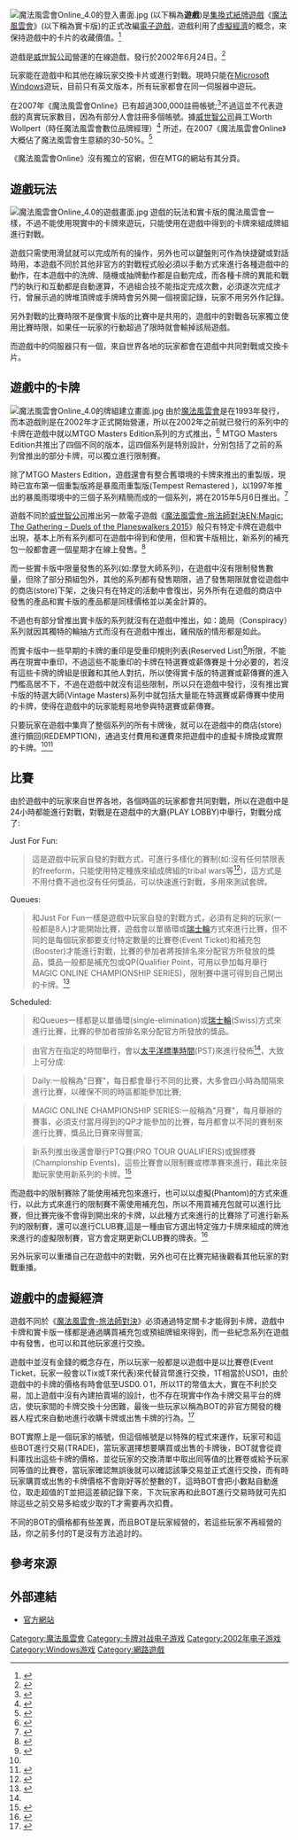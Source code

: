 {{WP|电子游戏|time=2015-03-02T14:17:23+00:00}}
{{noteTA
| G1=Games
| 1=zh-cn:万智牌; zh-tw:魔法風雲會;
| 2=zh-cn:抓; zh-tw:抽;
| 3=zh-cn:法术; zh-tw:巫術;
| 4=zh-cn:精灵; zh-tw:妖精;
| 5=zh-cn:地精; zh-tw:鬼怪;
| 6=zh-cn:法术力; zh-tw:魔法力;
| 7=zh-cn:精怪; zh-tw:精靈;
| 8=zh-cn:法术师; zh-tw:魔法师;
| 9=zh-cn:灵俑; zh-tw:殭屍;
}}

{{Infobox VG
| title = 魔法風雲會Online
| english = Magic: The Gathering Online
| developer = Leaping Lizard Software（原始版本）<br />Wizards of the Coast（v2.0 及之後）
| publisher = [[Wizards_of_the_Coast|Wizards of the Coast]]
| designer =
| released = 2002年6月
| genre = 在線[[集換式紙牌遊戲|集換式紙牌遊戲]]
| modes = [[多人電子遊戲|多人]]
| platforms = [[Microsoft_Windows|Microsoft Windows]]
}}
[[File:魔法風雲會Online_4.0的登入畫面.jpg|thumb]]
{{Vgname|魔法風雲會Online|en=Magic: The Gathering Online|简称'''MTGO'''或'''Magic Online'''}}(以下稱為'''遊戲''')是[[集換式紙牌遊戲|集換式紙牌遊戲]]《[[魔法風雲會|魔法風雲會]]》(以下稱為實卡版)的正式改編[[電子遊戲|電子遊戲]]，遊戲利用了[[虛擬經濟|虛擬經濟]]的概念，來保持遊戲中的卡片的收藏價值。<ref>{{cite web |url=http://www.gamespot.com/pc/strategy/magicthegatheringonline/review.html?om_act=convert&om_clk=gssummary&tag=summary%3Bread-review&page=2 |title=Magic: The Gathering Online Review |accessdate=2009-05-27 |quote=What is most significant about Magic Online is its focus on the sale of collectible digital information. [...].Each card is individually numbered using a secure encryption system and stored remotely, and the online cards can be traded instantaneously and in a safe manner. }}</ref>

遊戲是[[威世智公司|威世智公司]]營運的在線遊戲，發行於2002年6月24日。<ref>{{cite web | title = Magic: The Gathering Online | publisher = MobyGames | accessdate = 17 January 2011 | url = http://www.mobygames.com/game/windows/magic-the-gathering-online}}</ref>

玩家能在遊戲中和其他在線玩家交換卡片或進行對戰。現時只能在[[Microsoft_Windows|Microsoft Windows]]遊玩，目前只有英文版本，所有玩家都會在同一伺服器中遊玩。

在2007年《魔法風雲會Online》已有超過300,000註冊帳號;<ref>{{cite press release |date=2007-02-09 |title=Magic Online III PC game |url=http://www.hasbro.com/media/default.cfm?page=release&release=539 |publisher=Wizards of the Coast |archiveurl=https://web.archive.org/web/20070219002850/http://www.hasbro.com/media/default.cfm?page=release&release=539 |archivedate=2007-02-19|accessdate=2007-04-08 |deadurl=yes }}</ref>不過這並不代表遊戲的真實玩家數目，因為有部分人會註冊多個帳號。據[[威世智公司|威世智公司]]員工Worth Wollpert（時任魔法風雲會數位品牌經理）<ref>{{cite web |url=https://www.linkedin.com/in/worthwollpert |title=Worth Wollpert的linkedin |accessdate=2012 }}</ref> 所述，在2007《魔法風雲會Online》大概佔了魔法風雲會生意額的30-50%。<ref>{{cite web |url=http://www.gamespy.com/articles/818/818114p1.html |title=State of the Game Interview: Magic Online |accessdate=Sep 5, 2007 }}</ref>

《魔法風雲會Online》沒有獨立的官網，但在MTG的網站有其分頁。

== 遊戲玩法 ==
{{main|魔法風雲會}}
[[File:魔法風雲會Online_4.0的遊戲畫面.jpg|thumb]]
遊戲的玩法和實卡版的魔法風雲會一樣，不過不能使用現實中的卡牌來遊玩，只能使用在遊戲中得到的卡牌來組成牌組進行對戰。

遊戲只需使用滑鼠就可以完成所有的操作，另外也可以鍵盤則可作為快捷鍵或對話時用，本遊戲不同於其他非官方的對戰程式般必須以手動方式來進行各種遊戲中的動作，在本遊戲中的洗牌、隨機或抽牌動作都是自動完成，而各種卡牌的異能和戰鬥的執行和互動都是自動運算，不過組合技不能指定完成次數，必須遂次完成才行，曾展示過的牌堆頂牌或手牌時會另外開一個視窗記錄，玩家不用另外作記錄。

另外對戰的比賽時限不是像實卡版的比賽中是共用的，遊戲中的對戰各玩家獨立使用比賽時限，如果任一玩家的行動超過了限時就會輸掉該局遊戲。

而遊戲中的伺服器只有一個，來自世界各地的玩家都會在遊戲中共同對戰或交換卡片。

== 遊戲中的卡牌 ==
[[File:魔法風雲會Online_4.0的牌組建立畫面.jpg|thumb]]
由於[[魔法風雲會|魔法風雲會]]是在1993年發行，而本遊戲則是在2002年才正式開始營運，所以在2002年之前就已發行的系列中的卡牌在遊戲中就以MTGO Masters Edition系列的方式推出，<ref>{{Cite web|url = http://archive.wizards.com/magic/tcg/productarticle.aspx?x=mtg_tcg_mastersed_productinfo|title = Masters Edition|accessdate = 2015-02-27}}</ref> MTGO Masters Edition共推出了四個不同的版本，這四個系列是特別設計，分別包括了之前的系列曾推出的部分卡牌，可以獨立進行限制賽。

除了MTGO Masters Edition，遊戲還會有整合舊環境的卡牌來推出的重製版，現時已宣布第一個重製版將是暴風雨重製版(Tempest Remastered )，以1997年推出的暴風雨環境中的三個子系列精簡而成的一個系列，將在2015年5月6日推出。<ref>{{Cite web|url = http://magic.wizards.com/en/MTGO/articles/archive/magic-online/announcing-tempest-remastered-2015-02-23|title = ANNOUNCING TEMPEST REMASTERED|accessdate = 2015-02-23|archive-date = 2015-02-24|archive-url = https://web.archive.org/web/20150224220706/http://magic.wizards.com/en/MTGO/articles/archive/magic-online/announcing-tempest-remastered-2015-02-23|dead-url = no}}</ref>

遊戲不同於[[威世智公司|威世智公司]]推出另一款電子遊戲《[[魔法風雲會-旅法師對決|魔法風雲會-旅法師對決]][[EN:Magic:_The_Gathering_–_Duels_of_the_Planeswalkers_2015|EN:Magic: The Gathering – Duels of the Planeswalkers 2015]]》般只有特定卡牌在遊戲中出現，基本上所有系列都可在遊戲中得到和使用，但和實卡版相比，新系列的補充包一般都會遲一個星期才在線上發售。<ref name=":1">{{Cite web|url = http://magic.wizards.com/en/gameinfo/products/magiconline/redemption|title = MAGIC ONLINE RELEASE & REDEMPTION|accessdate = 2015-02-22}}</ref>

而一些實卡版中限量發售的系列(如:摩登大師系列)，在遊戲中沒有限制發售數量，但除了部分預組包外，其他的系列都有發售期限，過了發售期限就會從遊戲中的商店(store)下架，之後只有在特定的活動中會復出，另外所有在遊戲的商店中發售的產品和實卡版的產品都是同樣價格並以美金計算的。

不過也有部分曾推出實卡版的系列就沒有在遊戲中推出，如：詭局（Conspiracy）系列就因其獨特的輪抽方式而沒有在遊戲中推出，雞飛版的情形都是如此。

而實卡版中一些早期的卡牌的重印是受重印規則列表(Reserved List)<ref>{{Cite web|url = http://magiccards.info/query?q=is:reserved&v=olist|title = 重印規則|accessdate = }}</ref>所限，不能再在現實中重印，不過這些不能重印的卡牌在特選賽或薪傳賽是十分必要的，若沒有這些卡牌的牌組是很難和其他人對抗，所以使得實卡版的特選賽或薪傳賽的進入門檻高居不下，不過在遊戲中就沒有這些限制，所以只在遊戲中發行，沒有推出實卡版的特選大師(Vintage Masters)系列中就包括大量能在特選賽或薪傳賽中使用的卡牌，使得在遊戲中的玩家能輕易地參與特選賽或薪傳賽。

只要玩家在遊戲中集齊了整個系列的所有卡牌後，就可以在遊戲中的商店(store)進行贖回(REDEMPTION)，通過支付費用和運費來把遊戲中的虛擬卡牌換成實際的卡牌。<ref name=":1" /><ref>{{Cite web|url = http://magic.wizards.com/en/articles/archive/magic-online-general-resources/magic-online-redemption-policies-2014-02-04|title = MAGIC ONLINE: REDEMPTION POLICIES|accessdate = 2014-02-04}}</ref>

== 比賽 ==
由於遊戲中的玩家來自世界各地，各個時區的玩家都會共同對戰，所以在遊戲中是24小時都能進行對戰，對戰是在遊戲中的大廳(PLAY LOBBY)中舉行，對戰分成了:

Just For Fun:<blockquote>這是遊戲中玩家自發的對戰方式，可進行多樣化的賽制(如:沒有任何禁限表的freeform，只能使用特定種族來組成牌組的tribal wars等<ref>{{Cite web|url = http://magic.wizards.com/en/game-info/gameplay/rules-and-formats/formats|title = MAGIC ONLINE SPECIFIC|accessdate = 2015-02-06}}</ref>)，這方式是不用付費不過也沒有任何獎品，可以快速進行對戰，多用來測試套牌。</blockquote>Queues:
<blockquote>和Just For Fun一樣是遊戲中玩家自發的對戰方式，必須有足夠的玩家(一般都是8人)才能開始比賽，遊戲會以單循環或[[瑞士制|瑞士輪]]方式來進行比賽，但不同的是每個玩家都要支付特定數量的比賽卷(Event Ticket)和補充包(Booster)才能進行對戰，比賽的參加者將按排名來分配官方所發放的獎品，獎品一般都是補充包或QP(Qualifier Point，可用以參加每月舉行MAGIC ONLINE CHAMPIONSHIP SERIES)，限制賽中還可得到自己開出的卡牌。<ref name=":0">{{Cite web|url = http://magic.wizards.com/en/articles/archive/events-schedule-2014-08-27|title = MAGIC ONLINE EVENTS SCHEDULE|accessdate = 2014-08-27}}</ref></blockquote>Scheduled:<blockquote>和Queues一樣都是以單循環(single-elimination)或[[瑞士制|瑞士輪]](Swiss)方式來進行比賽，比賽的參加者按排名來分配官方所發放的獎品。</blockquote><blockquote>由官方在指定的時間舉行，會以[[太平洋標準時間|太平洋標準時間]](PST)來進行發佈<ref name=":0" />，大致上可分成:</blockquote><blockquote>Daily:一般稱為"日賽"，每日都會舉行不同的比賽，大多會四小時為間隔來進行比賽，以確保不同的時區都能參加比賽;</blockquote><blockquote>MAGIC ONLINE CHAMPIONSHIP SERIES:一般稱為"月賽"，每月舉辦的賽事，必須支付當月得到的QP才能參加的比賽，每月都會以不同的賽制來進行比賽，獎品比日賽來得豐富;</blockquote><blockquote>新系列推出後還會舉行PTQ賽(PRO TOUR QUALIFIERS)或錦標賽(Championship Events)，這些比賽會以限制賽或標準賽來進行，藉此來鼓勵玩家使用新系列的卡牌。<ref>{{Cite web|url = http://magic.wizards.com/en/MTGO/content/pro-tour-qualifiers-dragons-of-tarkir|title = PRO TOUR QUALIFIERS|accessdate = 2014-07-30|deadurl = yes|archiveurl = https://web.archive.org/web/20150214184440/http://magic.wizards.com/en/MTGO/content/pro-tour-qualifiers-dragons-of-tarkir|archivedate = 2015-02-14}}</ref></blockquote>而遊戲中的限制賽除了能使用補充包來進行，也可以以虛擬(Phantom)的方式來進行，以此方式來進行的限制賽不需使用補充包，所以不用買補充包就可以進行比賽，但比賽完後不會得到開出來的卡牌，以此種方式來進行的比賽除了可進行新系列的限制賽，還可以進行CLUB賽,這是一種由官方選出特定強力卡牌來組成的牌池來進行的虛擬限制賽，官方會定期更新CLUB賽的牌表。<ref>{{Cite web|url = http://magic.wizards.com/en/articles/archive/magic-online/legacy-cube-update-2015-03-02|title = LEGACY CUBE UPDATE|accessdate = 2015-03-02}}</ref>

另外玩家可以重播自己在遊戲中的對戰，另外也可在比賽完結後觀看其他玩家的對戰重播。

== 遊戲中的虛擬經濟 ==
遊戲不同於《[[魔法風雲會-旅法師對決|魔法風雲會-旅法師對決]]》必須通過特定關卡才能得到卡牌，遊戲中卡牌和實卡版一樣都是通過購買補充包或預組牌組來得到，而一些紀念系列在遊戲中有發售，也可以和其他玩家進行交換。

遊戲中並沒有金錢的概念存在，所以玩家一般都是以遊戲中是以比賽卷(Event Ticket，玩家一般會以Tix或T來代表)來代替貨幣進行交換，1T相當於USD1，由於遊戲中的卡牌的價格有時會低至USD0.０1，所以1T的幣值太大，實在不利於交易，加上遊戲中沒有內建拍賣場的設計，也不存在現實中作為卡牌交易平台的牌店，使玩家間的卡牌交換十分困難，最後一些玩家以稱為BOT的非官方開發的機器人程式來自動地進行收購卡牌或出售卡牌的行為。<ref>{{Cite book|title = 虛擬貨幣經濟學：從線上寶物、紅利點數、比特幣到支付系統，數十億人都能從中獲利的新興經濟趨勢|last = |first = |publisher = |year = |isbn = 9789863840060|location = |pages = }}</ref>

BOT實際上是一個玩家的帳號，但這個帳號是以特殊的程式來運作，玩家可和這些BOT進行交易(TRADE)，當玩家選擇想要購買或出售的卡牌後，BOT就會從資料庫找出這些卡牌的價格，並從玩家的交換清單中取出同等值的比賽卷或給予玩家同等值的比賽卷，當玩家確認無誤後就可以確認該筆交易並正式進行交換，而有時玩家購買或出售的卡牌價格不會剛好等於整數的T，這時BOT會把小數點自動進位，取走超值的T並把這差額記錄下來，下次玩家再和此BOT進行交易時就可先扣除這些之前交易多給或少取的T才需要再次扣費。

不同的BOT的價格都有些差異，而且BOT是玩家經營的，若這些玩家不再經營的話，你之前多付的T是沒有方法追討的。

== 參考來源 ==
{{reflist}}

== 外部連結 ==
* [http://magic.wizards.com/en/game-info/products/magic-online 官方網站]

{{魔法風雲會}}
{{DEFAULTSORT:Magic, The Gathering Online}}
[[Category:魔法風雲會|Category:魔法風雲會]]
[[Category:卡牌对战电子游戏|Category:卡牌对战电子游戏]]
[[Category:2002年电子游戏|Category:2002年电子游戏]]
[[Category:Windows游戏|Category:Windows游戏]]
[[Category:網路遊戲|Category:網路遊戲]]